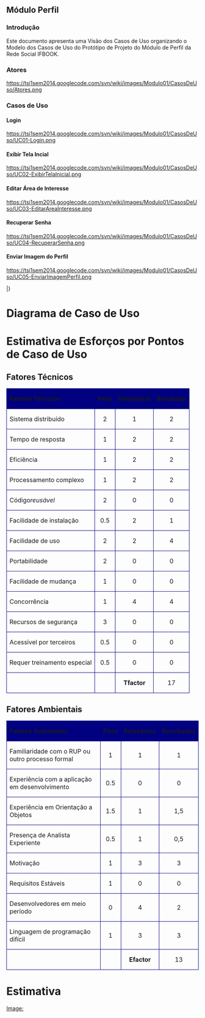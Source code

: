 ==Módulo Perfil==


===Introdução===
Este documento apresenta uma Visão dos Casos de Uso organizando o Modelo dos Casos de Uso do Protótipo de Projeto do Módulo de Perfil da Rede Social IFBOOK.


===Atores===
https://tsi1sem2014.googlecode.com/svn/wiki/images/Modulo01/CasosDeUso/Atores.png


===Casos de Uso===
==== Login ====
https://tsi1sem2014.googlecode.com/svn/wiki/images/Modulo01/CasosDeUso/UC01-Login.png

==== Exibir Tela Incial ====
https://tsi1sem2014.googlecode.com/svn/wiki/images/Modulo01/CasosDeUso/UC02-ExibirTelaInicial.png

==== Editar Área de Interesse ====
https://tsi1sem2014.googlecode.com/svn/wiki/images/Modulo01/CasosDeUso/UC03-EditarAreaInteresse.png

==== Recuperar Senha ====
https://tsi1sem2014.googlecode.com/svn/wiki/images/Modulo01/CasosDeUso/UC04-RecuperarSenha.png

==== Enviar Imagem do Perfil ====
https://tsi1sem2014.googlecode.com/svn/wiki/images/Modulo01/CasosDeUso/UC05-EnviarImagemPerfil.png







|}
= Diagrama de Caso de Uso =
= Estimativa de Esforços por Pontos de Caso de Uso =
== Fatores Técnicos ==

{| style="border-spacing:0;"
| style="background-color:#000080;border-top:0.75pt solid #000080;border-bottom:0.75pt solid #000080;border-left:0.75pt solid #000080;border-right:none;padding-top:0cm;padding-bottom:0cm;padding-left:0.191cm;padding-right:0.191cm;"| '''Fatores Técnicos'''
| style="background-color:#000080;border-top:0.75pt solid #000080;border-bottom:0.75pt solid #000080;border-left:0.75pt solid #000080;border-right:none;padding-top:0cm;padding-bottom:0cm;padding-left:0.191cm;padding-right:0.191cm;"| <center>'''Peso'''</center>
| style="background-color:#000080;border-top:0.75pt solid #000080;border-bottom:0.75pt solid #000080;border-left:0.75pt solid #000080;border-right:none;padding-top:0cm;padding-bottom:0cm;padding-left:0.191cm;padding-right:0.191cm;"| <center>'''Relevância'''</center>
| style="background-color:#000080;border:0.75pt solid #000080;padding-top:0cm;padding-bottom:0cm;padding-left:0.191cm;padding-right:0.191cm;"| <center>'''Resultado'''</center>

|-
| style="border-top:0.75pt solid #000080;border-bottom:0.75pt solid #000080;border-left:0.75pt solid #000080;border-right:none;padding-top:0cm;padding-bottom:0cm;padding-left:0.191cm;padding-right:0.191cm;"| Sistema distribuído
| style="border-top:0.75pt solid #000080;border-bottom:0.75pt solid #000080;border-left:0.75pt solid #000080;border-right:none;padding-top:0cm;padding-bottom:0cm;padding-left:0.191cm;padding-right:0.191cm;"| <center>2</center>
| style="border-top:0.75pt solid #000080;border-bottom:0.75pt solid #000080;border-left:0.75pt solid #000080;border-right:none;padding-top:0cm;padding-bottom:0cm;padding-left:0.191cm;padding-right:0.191cm;"| <center>1</center>
| style="border:0.75pt solid #000080;padding-top:0cm;padding-bottom:0cm;padding-left:0.191cm;padding-right:0.191cm;"| <center>2</center>

|-
| style="border-top:0.75pt solid #000080;border-bottom:0.75pt solid #000080;border-left:0.75pt solid #000080;border-right:none;padding-top:0cm;padding-bottom:0cm;padding-left:0.191cm;padding-right:0.191cm;"| Tempo de resposta
| style="border-top:0.75pt solid #000080;border-bottom:0.75pt solid #000080;border-left:0.75pt solid #000080;border-right:none;padding-top:0cm;padding-bottom:0cm;padding-left:0.191cm;padding-right:0.191cm;"| <center>1</center>
| style="border-top:0.75pt solid #000080;border-bottom:0.75pt solid #000080;border-left:0.75pt solid #000080;border-right:none;padding-top:0cm;padding-bottom:0cm;padding-left:0.191cm;padding-right:0.191cm;"| <center>2</center>
| style="border:0.75pt solid #000080;padding-top:0cm;padding-bottom:0cm;padding-left:0.191cm;padding-right:0.191cm;"| <center>2</center>

|-
| style="border-top:0.75pt solid #000080;border-bottom:0.75pt solid #000080;border-left:0.75pt solid #000080;border-right:none;padding-top:0cm;padding-bottom:0cm;padding-left:0.191cm;padding-right:0.191cm;"| Eficiência
| style="border-top:0.75pt solid #000080;border-bottom:0.75pt solid #000080;border-left:0.75pt solid #000080;border-right:none;padding-top:0cm;padding-bottom:0cm;padding-left:0.191cm;padding-right:0.191cm;"| <center>1</center>
| style="border-top:0.75pt solid #000080;border-bottom:0.75pt solid #000080;border-left:0.75pt solid #000080;border-right:none;padding-top:0cm;padding-bottom:0cm;padding-left:0.191cm;padding-right:0.191cm;"| <center>2</center>
| style="border:0.75pt solid #000080;padding-top:0cm;padding-bottom:0cm;padding-left:0.191cm;padding-right:0.191cm;"| <center>2</center>

|-
| style="border-top:0.75pt solid #000080;border-bottom:0.75pt solid #000080;border-left:0.75pt solid #000080;border-right:none;padding-top:0cm;padding-bottom:0cm;padding-left:0.191cm;padding-right:0.191cm;"| Processamento complexo
| style="border-top:0.75pt solid #000080;border-bottom:0.75pt solid #000080;border-left:0.75pt solid #000080;border-right:none;padding-top:0cm;padding-bottom:0cm;padding-left:0.191cm;padding-right:0.191cm;"| <center>1</center>
| style="border-top:0.75pt solid #000080;border-bottom:0.75pt solid #000080;border-left:0.75pt solid #000080;border-right:none;padding-top:0cm;padding-bottom:0cm;padding-left:0.191cm;padding-right:0.191cm;"| <center>2</center>
| style="border:0.75pt solid #000080;padding-top:0cm;padding-bottom:0cm;padding-left:0.191cm;padding-right:0.191cm;"| <center>2</center>

|-
| style="border-top:0.75pt solid #000080;border-bottom:0.75pt solid #000080;border-left:0.75pt solid #000080;border-right:none;padding-top:0cm;padding-bottom:0cm;padding-left:0.191cm;padding-right:0.191cm;"| Código'' reusável''
| style="border-top:0.75pt solid #000080;border-bottom:0.75pt solid #000080;border-left:0.75pt solid #000080;border-right:none;padding-top:0cm;padding-bottom:0cm;padding-left:0.191cm;padding-right:0.191cm;"| <center>2</center>
| style="border-top:0.75pt solid #000080;border-bottom:0.75pt solid #000080;border-left:0.75pt solid #000080;border-right:none;padding-top:0cm;padding-bottom:0cm;padding-left:0.191cm;padding-right:0.191cm;"| <center>0</center>
| style="border:0.75pt solid #000080;padding-top:0cm;padding-bottom:0cm;padding-left:0.191cm;padding-right:0.191cm;"| <center>0</center>

|-
| style="border-top:0.75pt solid #000080;border-bottom:0.75pt solid #000080;border-left:0.75pt solid #000080;border-right:none;padding-top:0cm;padding-bottom:0cm;padding-left:0.191cm;padding-right:0.191cm;"| Facilidade de instalação
| style="border-top:0.75pt solid #000080;border-bottom:0.75pt solid #000080;border-left:0.75pt solid #000080;border-right:none;padding-top:0cm;padding-bottom:0cm;padding-left:0.191cm;padding-right:0.191cm;"| <center>0.5</center>
| style="border-top:0.75pt solid #000080;border-bottom:0.75pt solid #000080;border-left:0.75pt solid #000080;border-right:none;padding-top:0cm;padding-bottom:0cm;padding-left:0.191cm;padding-right:0.191cm;"| <center>2</center>
| style="border:0.75pt solid #000080;padding-top:0cm;padding-bottom:0cm;padding-left:0.191cm;padding-right:0.191cm;"| <center>1</center>

|-
| style="border-top:0.75pt solid #000080;border-bottom:0.75pt solid #000080;border-left:0.75pt solid #000080;border-right:none;padding-top:0cm;padding-bottom:0cm;padding-left:0.191cm;padding-right:0.191cm;"| Facilidade de uso
| style="border-top:0.75pt solid #000080;border-bottom:0.75pt solid #000080;border-left:0.75pt solid #000080;border-right:none;padding-top:0cm;padding-bottom:0cm;padding-left:0.191cm;padding-right:0.191cm;"| <center>2</center>
| style="border-top:0.75pt solid #000080;border-bottom:0.75pt solid #000080;border-left:0.75pt solid #000080;border-right:none;padding-top:0cm;padding-bottom:0cm;padding-left:0.191cm;padding-right:0.191cm;"| <center>2</center>
| style="border:0.75pt solid #000080;padding-top:0cm;padding-bottom:0cm;padding-left:0.191cm;padding-right:0.191cm;"| <center>4</center>

|-
| style="border-top:0.75pt solid #000080;border-bottom:0.75pt solid #000080;border-left:0.75pt solid #000080;border-right:none;padding-top:0cm;padding-bottom:0cm;padding-left:0.191cm;padding-right:0.191cm;"| Portabilidade
| style="border-top:0.75pt solid #000080;border-bottom:0.75pt solid #000080;border-left:0.75pt solid #000080;border-right:none;padding-top:0cm;padding-bottom:0cm;padding-left:0.191cm;padding-right:0.191cm;"| <center>2</center>
| style="border-top:0.75pt solid #000080;border-bottom:0.75pt solid #000080;border-left:0.75pt solid #000080;border-right:none;padding-top:0cm;padding-bottom:0cm;padding-left:0.191cm;padding-right:0.191cm;"| <center>0</center>
| style="border:0.75pt solid #000080;padding-top:0cm;padding-bottom:0cm;padding-left:0.191cm;padding-right:0.191cm;"| <center>0</center>

|-
| style="border-top:0.75pt solid #000080;border-bottom:0.75pt solid #000080;border-left:0.75pt solid #000080;border-right:none;padding-top:0cm;padding-bottom:0cm;padding-left:0.191cm;padding-right:0.191cm;"| Facilidade de mudança
| style="border-top:0.75pt solid #000080;border-bottom:0.75pt solid #000080;border-left:0.75pt solid #000080;border-right:none;padding-top:0cm;padding-bottom:0cm;padding-left:0.191cm;padding-right:0.191cm;"| <center>1</center>
| style="border-top:0.75pt solid #000080;border-bottom:0.75pt solid #000080;border-left:0.75pt solid #000080;border-right:none;padding-top:0cm;padding-bottom:0cm;padding-left:0.191cm;padding-right:0.191cm;"| <center>0</center>
| style="border:0.75pt solid #000080;padding-top:0cm;padding-bottom:0cm;padding-left:0.191cm;padding-right:0.191cm;"| <center>0</center>

|-
| style="border-top:0.75pt solid #000080;border-bottom:0.75pt solid #000080;border-left:0.75pt solid #000080;border-right:none;padding-top:0cm;padding-bottom:0cm;padding-left:0.191cm;padding-right:0.191cm;"| Concorrência
| style="border-top:0.75pt solid #000080;border-bottom:0.75pt solid #000080;border-left:0.75pt solid #000080;border-right:none;padding-top:0cm;padding-bottom:0cm;padding-left:0.191cm;padding-right:0.191cm;"| <center>1</center>
| style="border-top:0.75pt solid #000080;border-bottom:0.75pt solid #000080;border-left:0.75pt solid #000080;border-right:none;padding-top:0cm;padding-bottom:0cm;padding-left:0.191cm;padding-right:0.191cm;"| <center>4</center>
| style="border:0.75pt solid #000080;padding-top:0cm;padding-bottom:0cm;padding-left:0.191cm;padding-right:0.191cm;"| <center>4</center>

|-
| style="border-top:0.75pt solid #000080;border-bottom:0.75pt solid #000080;border-left:0.75pt solid #000080;border-right:none;padding-top:0cm;padding-bottom:0cm;padding-left:0.191cm;padding-right:0.191cm;"| Recursos de segurança
| style="border-top:0.75pt solid #000080;border-bottom:0.75pt solid #000080;border-left:0.75pt solid #000080;border-right:none;padding-top:0cm;padding-bottom:0cm;padding-left:0.191cm;padding-right:0.191cm;"| <center>3</center>
| style="border-top:0.75pt solid #000080;border-bottom:0.75pt solid #000080;border-left:0.75pt solid #000080;border-right:none;padding-top:0cm;padding-bottom:0cm;padding-left:0.191cm;padding-right:0.191cm;"| <center>0</center>
| style="border:0.75pt solid #000080;padding-top:0cm;padding-bottom:0cm;padding-left:0.191cm;padding-right:0.191cm;"| <center>0</center>

|-
| style="border-top:0.75pt solid #000080;border-bottom:0.75pt solid #000080;border-left:0.75pt solid #000080;border-right:none;padding-top:0cm;padding-bottom:0cm;padding-left:0.191cm;padding-right:0.191cm;"| Acessível por terceiros
| style="border-top:0.75pt solid #000080;border-bottom:0.75pt solid #000080;border-left:0.75pt solid #000080;border-right:none;padding-top:0cm;padding-bottom:0cm;padding-left:0.191cm;padding-right:0.191cm;"| <center>0.5</center>
| style="border-top:0.75pt solid #000080;border-bottom:0.75pt solid #000080;border-left:0.75pt solid #000080;border-right:none;padding-top:0cm;padding-bottom:0cm;padding-left:0.191cm;padding-right:0.191cm;"| <center>0</center>
| style="border:0.75pt solid #000080;padding-top:0cm;padding-bottom:0cm;padding-left:0.191cm;padding-right:0.191cm;"| <center>0</center>

|-
| style="border-top:0.75pt solid #000080;border-bottom:0.75pt solid #000080;border-left:0.75pt solid #000080;border-right:none;padding-top:0cm;padding-bottom:0cm;padding-left:0.191cm;padding-right:0.191cm;"| Requer treinamento especial
| style="border-top:0.75pt solid #000080;border-bottom:0.75pt solid #000080;border-left:0.75pt solid #000080;border-right:none;padding-top:0cm;padding-bottom:0cm;padding-left:0.191cm;padding-right:0.191cm;"| <center>0.5</center>
| style="border-top:0.75pt solid #000080;border-bottom:0.75pt solid #000080;border-left:0.75pt solid #000080;border-right:none;padding-top:0cm;padding-bottom:0cm;padding-left:0.191cm;padding-right:0.191cm;"| <center>0</center>
| style="border:0.75pt solid #000080;padding-top:0cm;padding-bottom:0cm;padding-left:0.191cm;padding-right:0.191cm;"| <center>0</center>

|-
| style="border-top:0.75pt solid #000080;border-bottom:0.75pt solid #000080;border-left:0.75pt solid #000080;border-right:none;padding-top:0cm;padding-bottom:0cm;padding-left:0.191cm;padding-right:0.191cm;"| 
| style="border-top:0.75pt solid #000080;border-bottom:0.75pt solid #000080;border-left:0.75pt solid #000080;border-right:none;padding-top:0cm;padding-bottom:0cm;padding-left:0.191cm;padding-right:0.191cm;"| 
| style="border-top:0.75pt solid #000080;border-bottom:0.75pt solid #000080;border-left:0.75pt solid #000080;border-right:none;padding-top:0cm;padding-bottom:0cm;padding-left:0.191cm;padding-right:0.191cm;"| <center>'''Tfactor'''</center>
| style="border:0.75pt solid #000080;padding-top:0cm;padding-bottom:0cm;padding-left:0.191cm;padding-right:0.191cm;"| <center>17</center>

|}
== Fatores Ambientais ==

{| style="border-spacing:0;"
| style="background-color:#000080;border-top:0.75pt solid #000080;border-bottom:0.75pt solid #000080;border-left:0.75pt solid #000080;border-right:none;padding-top:0cm;padding-bottom:0cm;padding-left:0.191cm;padding-right:0.191cm;"| '''Fatores Ambientais'''
| style="background-color:#000080;border-top:0.75pt solid #000080;border-bottom:0.75pt solid #000080;border-left:0.75pt solid #000080;border-right:none;padding-top:0cm;padding-bottom:0cm;padding-left:0.191cm;padding-right:0.191cm;"| <center>'''Peso'''</center>
| style="background-color:#000080;border-top:0.75pt solid #000080;border-bottom:0.75pt solid #000080;border-left:0.75pt solid #000080;border-right:none;padding-top:0cm;padding-bottom:0cm;padding-left:0.191cm;padding-right:0.191cm;"| <center>'''Relevância'''</center>
| style="background-color:#000080;border:0.75pt solid #000080;padding-top:0cm;padding-bottom:0cm;padding-left:0.191cm;padding-right:0.191cm;"| <center>'''Resultados'''</center>

|-
| style="border-top:0.75pt solid #000080;border-bottom:0.75pt solid #000080;border-left:0.75pt solid #000080;border-right:none;padding-top:0cm;padding-bottom:0cm;padding-left:0.191cm;padding-right:0.191cm;"| Familiaridade com o RUP ou outro processo formal
| style="border-top:0.75pt solid #000080;border-bottom:0.75pt solid #000080;border-left:0.75pt solid #000080;border-right:none;padding-top:0cm;padding-bottom:0cm;padding-left:0.191cm;padding-right:0.191cm;"| <center>1</center>
| style="border-top:0.75pt solid #000080;border-bottom:0.75pt solid #000080;border-left:0.75pt solid #000080;border-right:none;padding-top:0cm;padding-bottom:0cm;padding-left:0.191cm;padding-right:0.191cm;"| <center>1</center>
| style="border:0.75pt solid #000080;padding-top:0cm;padding-bottom:0cm;padding-left:0.191cm;padding-right:0.191cm;"| <center>1</center>

|-
| style="border-top:0.75pt solid #000080;border-bottom:0.75pt solid #000080;border-left:0.75pt solid #000080;border-right:none;padding-top:0cm;padding-bottom:0cm;padding-left:0.191cm;padding-right:0.191cm;"| Experiência com a aplicação em desenvolvimento
| style="border-top:0.75pt solid #000080;border-bottom:0.75pt solid #000080;border-left:0.75pt solid #000080;border-right:none;padding-top:0cm;padding-bottom:0cm;padding-left:0.191cm;padding-right:0.191cm;"| <center>0.5</center>
| style="border-top:0.75pt solid #000080;border-bottom:0.75pt solid #000080;border-left:0.75pt solid #000080;border-right:none;padding-top:0cm;padding-bottom:0cm;padding-left:0.191cm;padding-right:0.191cm;"| <center>0</center>
| style="border:0.75pt solid #000080;padding-top:0cm;padding-bottom:0cm;padding-left:0.191cm;padding-right:0.191cm;"| <center>0</center>

|-
| style="border-top:0.75pt solid #000080;border-bottom:0.75pt solid #000080;border-left:0.75pt solid #000080;border-right:none;padding-top:0cm;padding-bottom:0cm;padding-left:0.191cm;padding-right:0.191cm;"| Experiência em Orientação a Objetos
| style="border-top:0.75pt solid #000080;border-bottom:0.75pt solid #000080;border-left:0.75pt solid #000080;border-right:none;padding-top:0cm;padding-bottom:0cm;padding-left:0.191cm;padding-right:0.191cm;"| <center>1.5</center>
| style="border-top:0.75pt solid #000080;border-bottom:0.75pt solid #000080;border-left:0.75pt solid #000080;border-right:none;padding-top:0cm;padding-bottom:0cm;padding-left:0.191cm;padding-right:0.191cm;"| <center>1</center>
| style="border:0.75pt solid #000080;padding-top:0cm;padding-bottom:0cm;padding-left:0.191cm;padding-right:0.191cm;"| <center>1,5</center>

|-
| style="border-top:0.75pt solid #000080;border-bottom:0.75pt solid #000080;border-left:0.75pt solid #000080;border-right:none;padding-top:0cm;padding-bottom:0cm;padding-left:0.191cm;padding-right:0.191cm;"| Presença de Analista Experiente
| style="border-top:0.75pt solid #000080;border-bottom:0.75pt solid #000080;border-left:0.75pt solid #000080;border-right:none;padding-top:0cm;padding-bottom:0cm;padding-left:0.191cm;padding-right:0.191cm;"| <center>0.5</center>
| style="border-top:0.75pt solid #000080;border-bottom:0.75pt solid #000080;border-left:0.75pt solid #000080;border-right:none;padding-top:0cm;padding-bottom:0cm;padding-left:0.191cm;padding-right:0.191cm;"| <center>1</center>
| style="border:0.75pt solid #000080;padding-top:0cm;padding-bottom:0cm;padding-left:0.191cm;padding-right:0.191cm;"| <center>0,5</center>

|-
| style="border-top:0.75pt solid #000080;border-bottom:0.75pt solid #000080;border-left:0.75pt solid #000080;border-right:none;padding-top:0cm;padding-bottom:0cm;padding-left:0.191cm;padding-right:0.191cm;"| Motivação
| style="border-top:0.75pt solid #000080;border-bottom:0.75pt solid #000080;border-left:0.75pt solid #000080;border-right:none;padding-top:0cm;padding-bottom:0cm;padding-left:0.191cm;padding-right:0.191cm;"| <center>1</center>
| style="border-top:0.75pt solid #000080;border-bottom:0.75pt solid #000080;border-left:0.75pt solid #000080;border-right:none;padding-top:0cm;padding-bottom:0cm;padding-left:0.191cm;padding-right:0.191cm;"| <center>3</center>
| style="border:0.75pt solid #000080;padding-top:0cm;padding-bottom:0cm;padding-left:0.191cm;padding-right:0.191cm;"| <center>3</center>

|-
| style="border-top:0.75pt solid #000080;border-bottom:0.75pt solid #000080;border-left:0.75pt solid #000080;border-right:none;padding-top:0cm;padding-bottom:0cm;padding-left:0.191cm;padding-right:0.191cm;"| Requisitos Estáveis
| style="border-top:0.75pt solid #000080;border-bottom:0.75pt solid #000080;border-left:0.75pt solid #000080;border-right:none;padding-top:0cm;padding-bottom:0cm;padding-left:0.191cm;padding-right:0.191cm;"| <center>1</center>
| style="border-top:0.75pt solid #000080;border-bottom:0.75pt solid #000080;border-left:0.75pt solid #000080;border-right:none;padding-top:0cm;padding-bottom:0cm;padding-left:0.191cm;padding-right:0.191cm;"| <center>0</center>
| style="border:0.75pt solid #000080;padding-top:0cm;padding-bottom:0cm;padding-left:0.191cm;padding-right:0.191cm;"| <center>0</center>

|-
| style="border-top:0.75pt solid #000080;border-bottom:0.75pt solid #000080;border-left:0.75pt solid #000080;border-right:none;padding-top:0cm;padding-bottom:0cm;padding-left:0.191cm;padding-right:0.191cm;"| Desenvolvedores em meio período
| style="border-top:0.75pt solid #000080;border-bottom:0.75pt solid #000080;border-left:0.75pt solid #000080;border-right:none;padding-top:0cm;padding-bottom:0cm;padding-left:0.191cm;padding-right:0.191cm;"| <center>0</center>
| style="border-top:0.75pt solid #000080;border-bottom:0.75pt solid #000080;border-left:0.75pt solid #000080;border-right:none;padding-top:0cm;padding-bottom:0cm;padding-left:0.191cm;padding-right:0.191cm;"| <center>4</center>
| style="border:0.75pt solid #000080;padding-top:0cm;padding-bottom:0cm;padding-left:0.191cm;padding-right:0.191cm;"| <center>2</center>

|-
| style="border-top:0.75pt solid #000080;border-bottom:0.75pt solid #000080;border-left:0.75pt solid #000080;border-right:none;padding-top:0cm;padding-bottom:0cm;padding-left:0.191cm;padding-right:0.191cm;"| Linguagem de programação difícil
| style="border-top:0.75pt solid #000080;border-bottom:0.75pt solid #000080;border-left:0.75pt solid #000080;border-right:none;padding-top:0cm;padding-bottom:0cm;padding-left:0.191cm;padding-right:0.191cm;"| <center>1</center>
| style="border-top:0.75pt solid #000080;border-bottom:0.75pt solid #000080;border-left:0.75pt solid #000080;border-right:none;padding-top:0cm;padding-bottom:0cm;padding-left:0.191cm;padding-right:0.191cm;"| <center>3</center>
| style="border:0.75pt solid #000080;padding-top:0cm;padding-bottom:0cm;padding-left:0.191cm;padding-right:0.191cm;"| <center>3</center>

|-
| style="border-top:0.75pt solid #000080;border-bottom:0.75pt solid #000080;border-left:0.75pt solid #000080;border-right:none;padding-top:0cm;padding-bottom:0cm;padding-left:0.191cm;padding-right:0.191cm;"| 
| style="border-top:0.75pt solid #000080;border-bottom:0.75pt solid #000080;border-left:0.75pt solid #000080;border-right:none;padding-top:0cm;padding-bottom:0cm;padding-left:0.191cm;padding-right:0.191cm;"| 
| style="border-top:0.75pt solid #000080;border-bottom:0.75pt solid #000080;border-left:0.75pt solid #000080;border-right:none;padding-top:0cm;padding-bottom:0cm;padding-left:0.191cm;padding-right:0.191cm;"| <center>'''Efactor'''</center>
| style="border:0.75pt solid #000080;padding-top:0cm;padding-bottom:0cm;padding-left:0.191cm;padding-right:0.191cm;"| <center>13</center>

|}
= Estimativa =
[[Image:]]